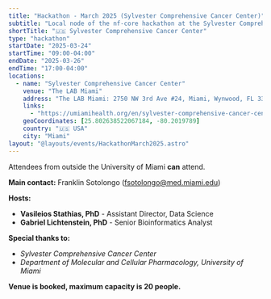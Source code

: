 ```yaml
---
title: "Hackathon - March 2025 (Sylvester Comprehensive Cancer Center)"
subtitle: "Local node of the nf-core hackathon at the Sylvester Comprehensive Cancer Center"
shortTitle: "🇺🇸 Sylvester Comprehensive Cancer Center"
type: "hackathon"
startDate: "2025-03-24"
startTime: "09:00-04:00"
endDate: "2025-03-26"
endTime: "17:00-04:00"
locations:
  - name: "Sylvester Comprehensive Cancer Center"
    venue: "The LAB Miami"
    address: "The LAB Miami: 2750 NW 3rd Ave #24, Miami, Wynwood, FL 33127, USA"
    links:
      - "https://umiamihealth.org/en/sylvester-comprehensive-cancer-center"
    geoCoordinates: [25.802638522067184, -80.2019789]
    country: "🇺🇸 USA"
    city: "Miami"
layout: "@layouts/events/HackathonMarch2025.astro"
---
```


Attendees from outside the University of Miami **can** attend.

**Main contact:**
Franklin Sotolongo ([fsotolongo@med.miami.edu](mailto:fsotolongo@med.miami.edu))

**Hosts:**
- **Vasileios Stathias, PhD** - Assistant Director, Data Science
- **Gabriel Lichtenstein, PhD** - Senior Bioinformatics Analyst

**Special thanks to:**
- *Sylvester Comprehensive Cancer Center*
- *Department of Molecular and Cellular Pharmacology, University of Miami*

 **Venue is booked, maximum capacity is 20 people.**
